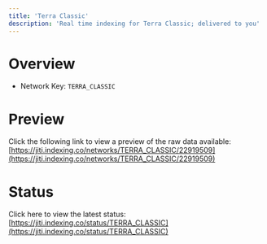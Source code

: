 ```yaml
---
title: 'Terra Classic'
description: 'Real time indexing for Terra Classic; delivered to you'
---
```


# Overview
- Network Key: `TERRA_CLASSIC`

# Preview
Click the following link to view a preview of the raw data available: [https://jiti.indexing.co/networks/TERRA_CLASSIC/22919509](https://jiti.indexing.co/networks/TERRA_CLASSIC/22919509)

# Status
Click here to view the latest status: [https://jiti.indexing.co/status/TERRA_CLASSIC](https://jiti.indexing.co/status/TERRA_CLASSIC)
